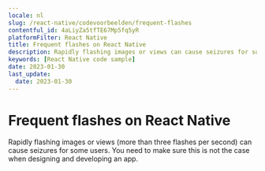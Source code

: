 ```yaml
---
locale: nl
slug: /react-native/codevoorbeelden/frequent-flashes
contentful_id: 4aLiyZa5tfTE67Mp5fq5yR
platformFilter: React Native
title: Frequent flashes on React Native
description: Rapidly flashing images or views can cause seizures for some users.
keywords: [React Native code sample]
date: 2023-01-30
last_update:
  date: 2023-01-30
---
```


# Frequent flashes on React Native

Rapidly flashing images or views (more than three flashes per second) can cause seizures for some users. You need to make sure this is not the case when designing and developing an app.

<CodeSample id="screen-flashes" locale="nl" platform="react native"/>
